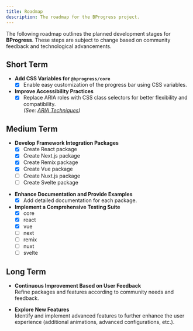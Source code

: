 ```yaml
---
title: Roadmap
description: The roadmap for the BProgress project.
---
```


The following roadmap outlines the planned development stages for **BProgress**. These steps are subject to change based on community feedback and technological advancements.

## Short Term

* **Add CSS Variables for `@bprogress/core`**  
  * [x] Enable easy customization of the progress bar using CSS variables.

* **Improve Accessibility Practices**  
  * [x] Replace ARIA roles with CSS class selectors for better flexibility and compatibility.  
  *(See: [ARIA Techniques](https://developer.mozilla.org/en-US/docs/Web/Accessibility/ARIA/ARIA_Techniques))*

## Medium Term

* **Develop Framework Integration Packages**  
  * [x] Create React package
  * [x] Create Next.js package
  * [x] Create Remix package
  * [x] Create Vue package
  * [ ] Create Nuxt.js package
  * [ ] Create Svelte package

- **Enhance Documentation and Provide Examples**  
  * [x] Add detailed documentation for each package.

- **Implement a Comprehensive Testing Suite**  
  * [x] core
  * [x] react
  * [x] vue
  * [ ] next
  * [ ] remix
  * [ ] nuxt
  * [ ] svelte
 
## Long Term

- **Continuous Improvement Based on User Feedback**  
  Refine packages and features according to community needs and feedback.

- **Explore New Features**  
  Identify and implement advanced features to further enhance the user experience (additional animations, advanced configurations, etc.).
